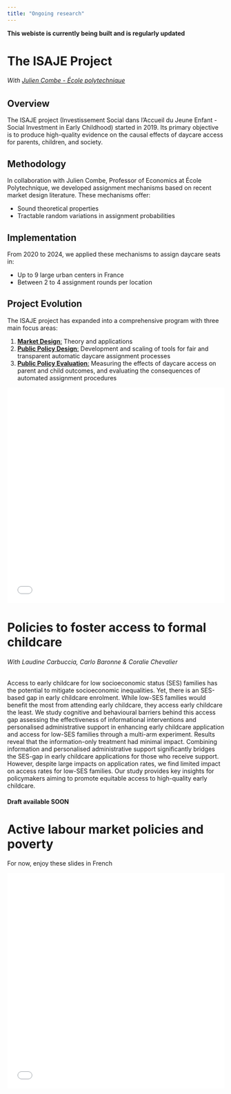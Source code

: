 ```yaml
---
title: "Ongoing research"
---
```


**This webiste is currently being built and is regularly updated**

# The ISAJE Project

###### With [Julien Combe - École polytechnique](https://sites.google.com/site/combeju/home)

## Overview

The ISAJE project (Investissement Social dans l'Accueil du Jeune Enfant - Social Investment in Early Childhood) started in 2019. Its primary objective is to produce high-quality evidence on the causal effects of daycare access for parents, children, and society.

## Methodology

In collaboration with Julien Combe, Professor of Economics at École Polytechnique, we developed assignment mechanisms based on recent market design literature. These mechanisms offer:

-   Sound theoretical properties
-   Tractable random variations in assignment probabilities

## Implementation

From 2020 to 2024, we applied these mechanisms to assign daycare seats in:

-   Up to 9 large urban centers in France
-   Between 2 to 4 assignment rounds per location

## Project Evolution

The ISAJE project has expanded into a comprehensive program with three main focus areas:

1.  [**Market Design**:]{.underline} Theory and applications
2.  [**Public Policy Design**:]{.underline} Development and scaling of tools for fair and transparent automatic daycare assignment processes
3.  [**Public Policy Evaluation**:]{.underline} Measuring the effects of daycare access on parent and child outcomes, and evaluating the consequences of automated assignment procedures

```{=html}
<iframe class="pdf-viewer" src="/Publications/pdfs/RATM_Fr0624.pdf" style="width:100%; height:500px;" frameborder="0"></iframe>
```

# Policies to foster access to formal childcare

###### With Laudine Carbuccia, Carlo Baronne & Coralie Chevalier

Access to early childcare for low socioeconomic status (SES) families has the potential to mitigate socioeconomic inequalities. Yet, there is an SES-based gap in early childcare enrolment. While low-SES families would benefit the most from attending early childcare, they access early childcare the least. We study cognitive and behavioural barriers behind this access gap assessing the effectiveness of informational interventions and personalised administrative support in enhancing early childcare application and access for low-SES families through a multi-arm experiment. Results reveal that the information-only treatment had minimal impact. Combining information and personalised administrative support significantly bridges the SES-gap in early childcare applications for those who receive support. However, despite large impacts on application rates, we find limited impact on access rates for low-SES families. Our study provides key insights for policymakers aiming to promote equitable access to high-quality early childcare.

#### Draft available SOON

# Active labour market policies and poverty

For now, enjoy these slides in French

```{=html}
<iframe class="pdf-viewer" src="/Publications/pdfs/GalitzineHeimLiepp0524.pdf" style="width:100%; height:500px;" frameborder="0"></iframe>
```
